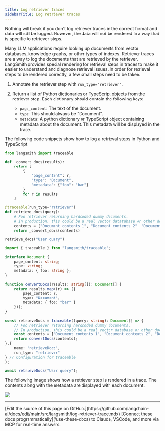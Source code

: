 ```yaml
---
title: Log retriever traces
sidebarTitle: Log retriever traces
---
```


<Note>
Nothing will break if you don't log retriever traces in the correct format and data will still be logged. However, the data will not be rendered in a way that is specific to retriever steps.
</Note>

Many LLM applications require looking up documents from vector databases, knowledge graphs, or other types of indexes. Retriever traces are a way to log the documents that are retrieved by the retriever. LangSmith provides special rendering for retrieval steps in traces to make it easier to understand and diagnose retrieval issues. In order for retrieval steps to be rendered correctly, a few small steps need to be taken.

1. Annotate the retriever step with `run_type="retriever"`.

2. Return a list of Python dictionaries or TypeScript objects from the retriever step. Each dictionary should contain the following keys:

   * `page_content`: The text of the document.
   * `type`: This should always be "Document".
   * `metadata`: A python dictionary or TypeScript object containing metadata about the document. This metadata will be displayed in the trace.

The following code snippets show how to log a retrieval steps in Python and TypeScript.

<CodeGroup>

```python Python
from langsmith import traceable

def _convert_docs(results):
    return [
        {
            "page_content": r,
            "type": "Document",
            "metadata": {"foo": "bar"}
        }
        for r in results
    ]

@traceable(run_type="retriever")
def retrieve_docs(query):
    # Foo retriever returning hardcoded dummy documents.
    # In production, this could be a real vector datatabase or other document index.
    contents = ["Document contents 1", "Document contents 2", "Document contents 3"]
    return _convert_docs(contents)

retrieve_docs("User query")
```

```typescript TypeScript
import { traceable } from "langsmith/traceable";

interface Document {
    page_content: string;
    type: string;
    metadata: { foo: string };
}

function convertDocs(results: string[]): Document[] {
    return results.map((r) => ({
        page_content: r,
        type: "Document",
        metadata: { foo: "bar" }
    }));
}

const retrieveDocs = traceable((query: string): Document[] => {
    // Foo retriever returning hardcoded dummy documents.
    // In production, this could be a real vector database or other document index.
    const contents = ["Document contents 1", "Document contents 2", "Document contents 3"];
    return convertDocs(contents);
},{
    name: "retrieveDocs",
    run_type: "retriever"
} // Configuration for traceable
);

await retrieveDocs("User query");
```

</CodeGroup>

The following image shows how a retriever step is rendered in a trace. The contents along with the metadata are displayed with each document.

![](/langsmith/images/retriever-trace.png)

---

<Callout icon="pen-to-square" iconType="regular">
    [Edit the source of this page on GitHub.](https://github.com/langchain-ai/docs/edit/main/src/langsmith/log-retriever-trace.mdx)
</Callout>
<Tip icon="terminal" iconType="regular">
    [Connect these docs programmatically](/use-these-docs) to Claude, VSCode, and more via MCP for    real-time answers.
</Tip>
